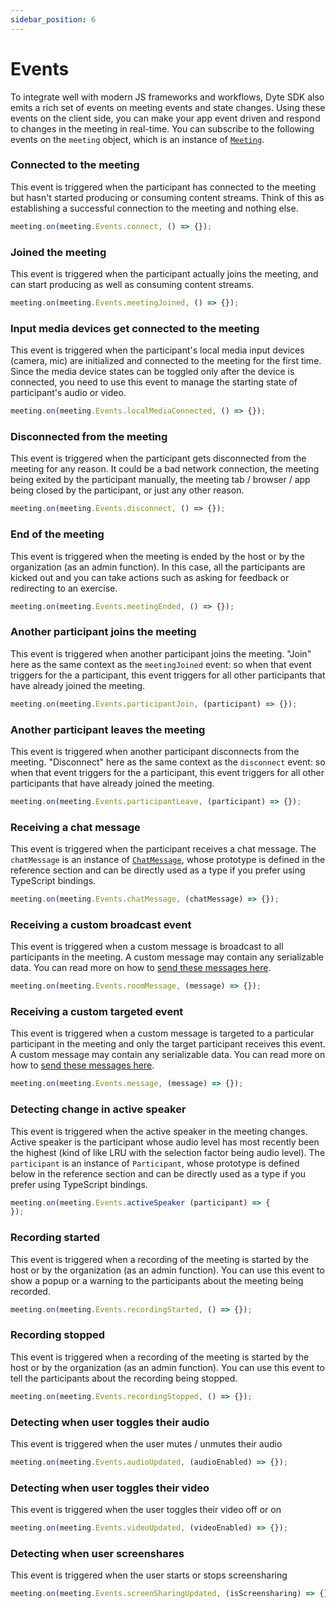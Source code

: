 ```yaml
---
sidebar_position: 6
---
```


# Events

To integrate well with modern JS frameworks and workflows, Dyte SDK also emits a
rich set of events on meeting events and state changes. Using these events on
the client side, you can make your app event driven and respond to changes in
the meeting in real-time. You can subscribe to the following events on the
`meeting` object, which is an instance of [`Meeting`](./reference/meeting).

### Connected to the meeting

This event is triggered when the participant has connected to the meeting but
hasn't started producing or consuming content streams. Think of this as
establishing a successful connection to the meeting and nothing else.

```javascript
meeting.on(meeting.Events.connect, () => {});
```

### Joined the meeting

This event is triggered when the participant actually joins the meeting, and can
start producing as well as consuming content streams.

```javascript
meeting.on(meeting.Events.meetingJoined, () => {});
```

### Input media devices get connected to the meeting

This event is triggered when the participant's local media input devices
(camera, mic) are initialized and connected to the meeting for the first time.
Since the media device states can be toggled only after the device is connected,
you need to use this event to manage the starting state of participant's audio
or video.

```javascript
meeting.on(meeting.Events.localMediaConnected, () => {});
```

### Disconnected from the meeting

This event is triggered when the participant gets disconnected from the meeting
for any reason. It could be a bad network connection, the meeting being exited
by the participant manually, the meeting tab / browser / app being closed by the
participant, or just any other reason.

```javascript
meeting.on(meeting.Events.disconnect, () => {});
```

### End of the meeting

This event is triggered when the meeting is ended by the host or by the
organization (as an admin function). In this case, all the participants are
kicked out and you can take actions such as asking for feedback or redirecting
to an exercise.

```javascript
meeting.on(meeting.Events.meetingEnded, () => {});
```

### Another participant joins the meeting

This event is triggered when another participant joins the meeting. "Join" here
as the same context as the `meetingJoined` event: so when that event triggers
for the a participant, this event triggers for all other participants that have
already joined the meeting.

```javascript
meeting.on(meeting.Events.participantJoin, (participant) => {});
```

### Another participant leaves the meeting

This event is triggered when another participant disconnects from the meeting.
"Disconnect" here as the same context as the `disconnect` event: so when that
event triggers for the a participant, this event triggers for all other
participants that have already joined the meeting.

```javascript
meeting.on(meeting.Events.participantLeave, (participant) => {});
```

### Receiving a chat message

This event is triggered when the participant receives a chat message. The
`chatMessage` is an instance of [`ChatMessage`](./reference/chat-message), whose
prototype is defined in the reference section and can be directly used as a type
if you prefer using TypeScript bindings.

```javascript
meeting.on(meeting.Events.chatMessage, (chatMessage) => {});
```

### Receiving a custom broadcast event

This event is triggered when a custom message is broadcast to all participants
in the meeting. A custom message may contain any serializable data. You can read
more on how to
[send these messages here](./advanced-usage#send-a-custom-message-to-other-participants-in-the-meeting-p2p-message--data-exchange).

```javascript
meeting.on(meeting.Events.roomMessage, (message) => {});
```

### Receiving a custom targeted event

This event is triggered when a custom message is targeted to a particular
participant in the meeting and only the target participant receives this event.
A custom message may contain any serializable data. You can read more on how to
[send these messages here](./advanced-usage#send-a-custom-message-to-other-participants-in-the-meeting-p2p-message--data-exchange).

```javascript
meeting.on(meeting.Events.message, (message) => {});
```

### Detecting change in active speaker

This event is triggered when the active speaker in the meeting changes. Active
speaker is the participant whose audio level has most recently been the highest
(kind of like LRU with the selection factor being audio level). The
`participant` is an instance of `Participant`, whose prototype is defined below
in the reference section and can be directly used as a type if you prefer using
TypeScript bindings.

```javascript
meeting.on(meeting.Events.activeSpeaker (participant) => {
});
```

### Recording started

This event is triggered when a recording of the meeting is started by the host
or by the organization (as an admin function). You can use this event to show a
popup or a warning to the participants about the meeting being recorded.

```javascript
meeting.on(meeting.Events.recordingStarted, () => {});
```

### Recording stopped

This event is triggered when a recording of the meeting is started by the host
or by the organization (as an admin function). You can use this event to tell
the participants about the recording being stopped.

```javascript
meeting.on(meeting.Events.recordingStopped, () => {});
```

### Detecting when user toggles their audio

This event is triggered when the user mutes / unmutes their audio

```javascript
meeting.on(meeting.Events.audioUpdated, (audioEnabled) => {});
```

### Detecting when user toggles their video

This event is triggered when the user toggles their video off or on

```javascript
meeting.on(meeting.Events.videoUpdated, (videoEnabled) => {});
```

### Detecting when user screenshares

This event is triggered when the user starts or stops screensharing

```javascript
meeting.on(meeting.Events.screenSharingUpdated, (isScreensharing) => {});
```
